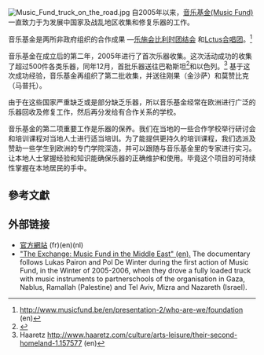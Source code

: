 {{tone|time=2010-11-06T14:46:42+00:00}}
[[File:Music_Fund_truck_on_the_road.jpg|thumb]]
自2005年以来，[http://www.musicfund.eu 音乐基金(Music Fund)] {{Wayback|url=http://www.musicfund.eu/ |date=20210512020038 }}
一直致力于为发展中国家及战乱地区收集和修复乐器的工作。

音乐基金是两所非政府组织的合作成果 —[http://www.oxfamsol.be/ 乐施会比利时团结会] {{Wayback|url=http://www.oxfamsol.be/ |date=20210524212119 }}和[http://www.ictus.be/%20Ictus Lctus合唱团]{{dead link|date=2018年5月 |bot=InternetArchiveBot |fix-attempted=yes }}。<ref>http://www.musicfund.be/en/presentation-2/who-are-we/foundation {{Wayback|url=http://www.musicfund.be/en/presentation-2/who-are-we/foundation |date=20090912215848 }} (en)</ref>


音乐基金在成立后的第二年，2005年进行了首次乐器收集。这次活动成功的收集了超过500件各类乐器，同年12月，首批乐器送往巴勒斯坦<ref>{{Cite web |url=http://www.haaretz.com/culture/arts-leisure/their-second-homeland-1.157577 |title=存档副本 |access-date=2010-11-06 |archive-date=2015-09-24 |archive-url=https://web.archive.org/web/20150924054929/http://www.haaretz.com/culture/arts-leisure/their-second-homeland-1.157577 |dead-url=no }}</ref>和以色列。<ref>Haaretz http://www.haaretz.com/culture/arts-leisure/their-second-homeland-1.157577 {{Wayback|url=http://www.haaretz.com/culture/arts-leisure/their-second-homeland-1.157577 |date=20150924054929 }} (en)</ref>
基于这次成功经验，音乐基金再组织了第二批收集，并送往刚果（金沙萨）和莫赞比克（马普托）。

由于在这些国家严重缺乏或是部分缺乏乐器，所以音乐基金经常在欧洲进行广泛的乐器回收及修复工作，然后再分发给有合作关系的学校。

音乐基金的第二项重要工作是乐器的保养。我们在当地的一些合作学校举行研讨会和培训课程对当地人士进行适当培训。为了能提供更持久的培训课程，我们选派及赞助一些学生到欧洲的专门学院深造，并可以跟随与音乐基金里的专家进行实习。让本地人士掌握经验和知识能确保乐器的正确维护和使用。毕竟这个项目的可持续性掌握在本地居民的手中。

== 參考文獻 ==
<references/>

== 外部链接 ==
* [http://www.musicfund.be/  官方網站] {{Wayback|url=http://www.musicfund.be/ |date=20120821145837 }}(fr)(en)(nl)
* [http://vimeo.com/10278669 "The Exchange: Music Fund in the Middle East" (en).] {{Wayback|url=http://vimeo.com/10278669 |date=20130325193454 }} The documentary follows Lukas Pairon and Pol De Winter during the first action of Music Fund, in the Winter of 2005-2006, when they drove a fully loaded truck with music instruments to partnerschools of the organisation in Gaza, Nablus, Ramallah (Palestine) and Tel Aviv, Mizra and Nazareth (Israel).